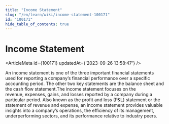 ```yaml
---
title: "Income Statement"
slug: "/en/learn/wiki/income-statement-100171"
id: "100171"
hide_table_of_contents: true
---
```



# Income Statement

<ArticleMeta id={100171} updatedAt={'2023-09-26 13:58:47'} />
<div className='border-solid border-b border-t-0 my-4 border-[var(--ifm-color-gray-300)]' />

An income statement is one of the three important financial statements used for reporting a company’s financial performance over a specific accounting period. The other two key statements are the balance sheet and the cash flow statement.The income statement focuses on the revenue, expenses, gains, and losses reported by a company during a particular period. Also known as the profit and loss (P&L) statement or the statement of revenue and expense, an income statement provides valuable insights into a company’s operations, the efficiency of its management, underperforming sectors, and its performance relative to industry peers.

